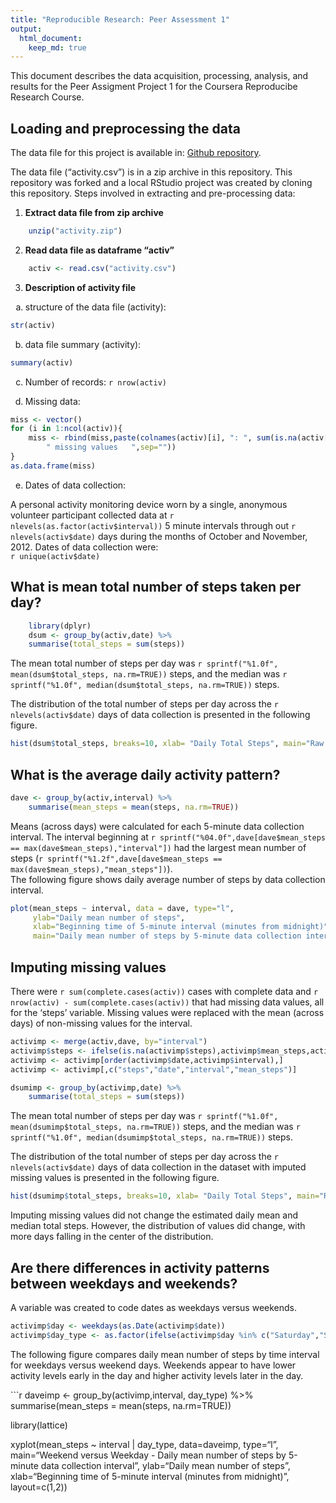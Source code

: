 ```yaml
---
title: "Reproducible Research: Peer Assessment 1"
output: 
  html_document:
    keep_md: true
---
```


This document describes the data acquisition, processing, analysis, and results 
for the Peer Assigment Project 1 for the Coursera Reproducibe Research Course.

## Loading and preprocessing the data

The data file for this project is available in: 
[Github repository](http://github.com/rdpeng/RepData_PeerAssessment1).

The data file ("activity.csv") is in a zip archive in this repository. This 
repository was forked and a local RStudio project was created by cloning this repository.
Steps involved in extracting and pre-processing data:

1. **Extract data file from zip archive**

```r
    unzip("activity.zip")
```

2. **Read data file as dataframe "activ"**

```r
    activ <- read.csv("activity.csv")
```

3. **Description of activity file**

a. structure of the data file (activity):
        
```r
str(activ)
```

b. data file summary  (activity):
    
```r
summary(activ)
```

c. Number of records: `r nrow(activ)`

d. Missing data:

```r
miss <- vector()
for (i in 1:ncol(activ)){
    miss <- rbind(miss,paste(colnames(activ)[i], ": ", sum(is.na(activ[,i])), 
        " missing values   ",sep=""))
}
as.data.frame(miss)
```

e. Dates of data collection:

A personal activity monitoring device worn by a single, anonymous volunteer 
participant collected data at `r nlevels(as.factor(activ$interval))` 5 minute 
intervals through out `r nlevels(activ$date)`
days during the months of October and November, 2012. Dates of data collection
were:  
`r unique(activ$date)`



## What is mean total number of steps taken per day?

```r
    library(dplyr)
    dsum <- group_by(activ,date) %>%
    summarise(total_steps = sum(steps))
```

The mean total number of steps per day was 
`r sprintf("%1.0f", mean(dsum$total_steps, na.rm=TRUE))` steps, 
and the median was 
`r sprintf("%1.0f", median(dsum$total_steps, na.rm=TRUE))` steps.  

The distribution of the total number of steps per day across the
`r nlevels(activ$date)` days of data collection is presented in the following figure.  


```r
hist(dsum$total_steps, breaks=10, xlab= "Daily Total Steps", main="Raw distribution of total steps across 61 days \n from 2012-10-01 - 2012-11-30")
```


## What is the average daily activity pattern?

```r
dave <- group_by(activ,interval) %>%
    summarise(mean_steps = mean(steps, na.rm=TRUE))
```

Means (across days) were calculated for each 5-minute data collection interval. 
The interval beginning at 
`r sprintf("%04.0f",dave[dave$mean_steps == max(dave$mean_steps),"interval"])` 
had the largest mean number of steps 
(`r sprintf("%1.2f",dave[dave$mean_steps == max(dave$mean_steps),"mean_steps"])`).   
The following figure shows daily average number of steps by data collection interval.
  
  
```r
plot(mean_steps ~ interval, data = dave, type="l", 
     ylab="Daily mean number of steps",
     xlab="Beginning time of 5-minute interval (minutes from midnight)",
     main="Daily mean number of steps by 5-minute data collection interval")
```



## Imputing missing values
There were `r sum(complete.cases(activ))` cases with complete data and 
`r nrow(activ) - sum(complete.cases(activ))` that had missing data values,
all for the 'steps' variable. Missing values were replaced with the mean 
(across days) of non-missing values for the interval. 

```r
activimp <- merge(activ,dave, by="interval")
activimp$steps <- ifelse(is.na(activimp$steps),activimp$mean_steps,activimp$steps)
activimp <- activimp[order(activimp$date,activimp$interval),]
activimp <- activimp[,c("steps","date","interval","mean_steps")]

dsumimp <- group_by(activimp,date) %>%
    summarise(total_steps = sum(steps))
```

The mean total number of steps per day was 
`r sprintf("%1.0f", mean(dsumimp$total_steps, na.rm=TRUE))` steps, 
and the median was 
`r sprintf("%1.0f", median(dsumimp$total_steps, na.rm=TRUE))` steps.  

The distribution of the total number of steps per day across the
`r nlevels(activ$date)` days of data collection in the dataset with imputed
missing values is presented in the following figure.  

```r
hist(dsumimp$total_steps, breaks=10, xlab= "Daily Total Steps", main="Raw distribution of total steps across 61 days \n from 2012-10-01 - 2012-11-30")
```

Imputing missing values did not change the estimated daily mean and median total 
steps. However, the distribution of values did change, with more days falling in the center of the distribution.



## Are there differences in activity patterns between weekdays and weekends?

A variable was created to code dates as weekdays versus weekends.

```r
activimp$day <- weekdays(as.Date(activimp$date))
activimp$day_type <- as.factor(ifelse(activimp$day %in% c("Saturday","Sunday"),"Weekend","Weekday"))
```

The following figure compares daily mean number of steps by time interval for weekdays versus weekend days. Weekends appear to have lower activity levels early in the day and higher activity levels later in the day.

```r
daveimp <- group_by(activimp,interval, day_type) %>%
    summarise(mean_steps = mean(steps, na.rm=TRUE))

library(lattice)

xyplot(mean_steps ~ interval | day_type, data=daveimp, type="l",
       main="Weekend versus Weekday - \n Daily mean number of steps by 5-minute 
       data collection interval",
       ylab="Daily mean number of steps",
       xlab="Beginning time of 5-minute interval (minutes from midnight)",
       layout=c(1,2))
